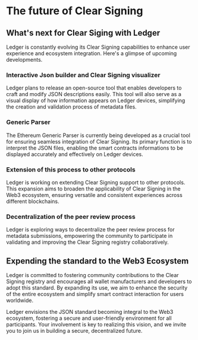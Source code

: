 
# The future of Clear Signing

## What's next for Clear Siging with Ledger

Ledger is constantly evolving its Clear Signing capabilities to enhance user experience and ecosystem integration. Here's a glimpse of upcoming developments.

### Interactive Json builder and Clear Signing visualizer 

Ledger plans to release an open-source tool that enables developers to craft and modify JSON descriptions easily.
This tool will also serve as a visual display of how information appears on Ledger devices, simplifying the creation and validation process of metadata files.

### Generic Parser

The Ethereum Generic Parser is currently being developed as a crucial tool for ensuring seamless integration of Clear Signing.
Its primary function is to interpret the JSON files, enabling the smart contracts informations to be displayed accurately and effectively on Ledger devices. 

### Extension of this process to other protocols

Ledger is working on extending Clear Signing support to other protocols. 
This expansion aims to broaden the applicability of Clear Signing in the Web3 ecosystem, ensuring versatile and consistent experiences across different blockchains.

### Decentralization of the peer review process

Ledger is exploring ways to decentralize the peer review process for metadata submissions, empowering the community to participate in validating and improving the Clear Signing registry collaboratively.

## Expending the standard to the Web3 Ecosystem

Ledger is committed to fostering community contributions to the Clear Signing registry and encourages all wallet manufacturers and developers to adopt this standard. By expanding its use, we aim to enhance the security of the entire ecosystem and simplify smart contract interaction for users worldwide.

Ledger envisions the JSON standard becoming integral to the Web3 ecosystem, fostering a secure and user-friendly environment for all participants. 
Your involvement is key to realizing this vision, and we invite you to join us in building a secure, decentralized future.





